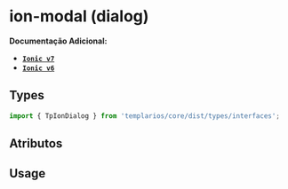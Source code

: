 
<Meta of={dialogStories} />

# ion-modal (dialog)

**Documentação Adicional:**

- **[`Ionic v7`](https://ionicframework.com/docs/api/modal)**
- **[`Ionic v6`](https://ionicframework.com/docs/v6/api/modal)**

## Types

```ts
import { TpIonDialog } from 'templarios/core/dist/types/interfaces';
```

## Atributos

<Canvas of={dialogStories.Default} />
<Controls of={dialogStories.Default} />

## Usage

```ts
// dialog.example.ts

async function openModal() {
  const modal = await modalController.create({
    component: 'dialog-example',
    cssClass: 'tp-dialog',
  });

  await modal.present();
}

async function closeModal() {
  await modal.dismiss();
}
```

```html
<!-- dialog.example.html -->
```
